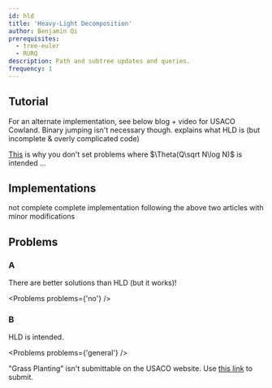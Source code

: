 ```yaml
---
id: hld
title: 'Heavy-Light Decomposition'
author: Benjamin Qi
prerequisites:
  - tree-euler
  - RURQ
description: Path and subtree updates and queries.
frequency: 1
---
```


<FocusProblem problem={problems.sample[0]} />

<FocusProblem problem={problems.sample[1]} />

## Tutorial

<Resources>
	<Resource
		source="cp-algo"
		title="HLD"
		url="https://cp-algorithms.com/graph/hld.html"
		starred
	>
		For an alternate implementation, see below
	</Resource>
	<Resource
		source="CF"
		title="galen_colin - HLD"
		url="https://codeforces.com/blog/entry/81317"
	>
		blog + video for USACO Cowland. Binary jumping isn't necessary though.
	</Resource>
	<Resource
		source="anudeep2011"
		title="HLD"
		url="https://blog.anudeep2011.com/heavy-light-decomposition/"
	>
		explains what HLD is (but incomplete & overly complicated code)
	</Resource>
</Resources>

<Optional title="Tree Queries in O(NQ)">

[This](https://codeforces.com/blog/entry/82211?#comment-691472) is why you don't
set problems where $\Theta(Q\sqrt N\log N)$ is intended ...

</Optional>

## Implementations

<Resources>
	<Resource
		source="CF"
		title="AI-Cash - HLD Implementation"
		url="22072"
		starred
	/>
	<Resource
		source="CF"
		title="adamant - Easiest HLD with subtree queries"
		url="53170"
		starred
	>
		not complete
	</Resource>
	<Resource
		source="Benq"
		title="Complete HLD Implementation"
		url="https://github.com/bqi343/USACO/blob/master/Implementations/content/graphs%20(12)/Trees%20(10)/HLD%20(10.3).h"
		starred
	>
		complete implementation following the above two articles with minor
		modifications
	</Resource>
</Resources>

<IncompleteSection />

## Problems

### A

There are better solutions than HLD (but it works)!

<Problems problems={'no'} />

### B

HLD is intended.

<Problems problems={'general'} />

<Warning>

"Grass Planting" isn't submittable on the USACO website. Use
[this link](https://www.acmicpc.net/problem/5916) to submit.

</Warning>
